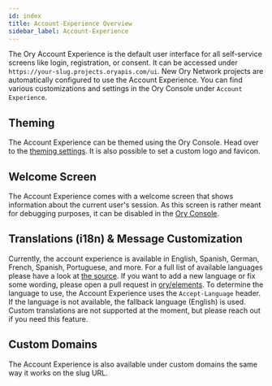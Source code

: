 ```yaml
---
id: index
title: Account-Experience Overview
sidebar_label: Account-Experience
---
```


The Ory Account Experience is the default user interface for all self-service screens like login, registration, or consent. It can
be accessed under `https://your-slug.projects.oryapis.com/ui`. New Ory Network projects are automatically configured to use the
Account Experience. You can find various customizations and settings in the Ory Console under `Account Experience`.

## Theming

The Account Experience can be themed using the Ory Console. Head over to the
[theming settings](https://console.ory.sh/projects/current/account-experience/theming). It is also possible to set a custom logo
and favicon.

## Welcome Screen

The Account Experience comes with a welcome screen that shows information about the current user's session. As this screen is
rather meant for debugging purposes, it can be disabled in the [Ory Console](https://console.ory.sh/projects/current/ui).

## Translations (i18n) & Message Customization

Currently, the account experience is available in English, Spanish, German, French, Spanish, Portuguese, and more. For a full list
of available languages please have a look at [the source](https://github.com/ory/elements/tree/main/src/locales). If you want to
add a new language or fix some wording, please open a pull request in
[ory/elements](https://github.com/ory/elements#internalization-i18n). To determine the language to use, the Account Experience
uses the `Accept-Language` header. If the language is not available, the fallback language (English) is used. Custom translations
are not supported at the moment, but please reach out if you need this feature.

## Custom Domains

The Account Experience is also available under custom domains the same way it works on the slug URL.
